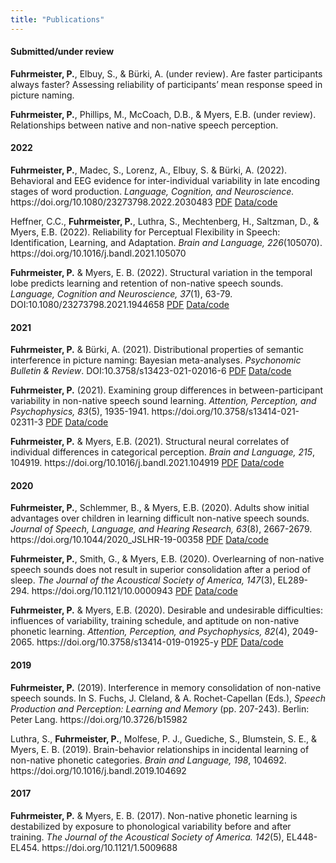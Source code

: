```yaml
---
title: "Publications"
---
```


#### Submitted/under review

**Fuhrmeister, P.**, Elbuy, S., & Bürki, A. (under review). Are faster participants always faster? Assessing reliability of participants’ mean response speed in picture naming.

**Fuhrmeister, P.**, Phillips, M., McCoach, D.B., & Myers, E.B. (under review). Relationships between native and non-native speech perception.


#### 2022

**Fuhrmeister, P.**, Madec, S., Lorenz, A., Elbuy, S. & Bürki, A. (2022). Behavioral and EEG evidence for inter-individual variability in late encoding stages of word production. *Language, Cognition, and Neuroscience.* https://doi.org/10.1080/23273798.2022.2030483 <a href="Fuhrmeister_et_al_2022.pdf" target="_blank">PDF</a>  <a href="https://osf.io/svjh5/" target="_blank">Data/code</a>

Heffner, C.C., **Fuhrmeister, P.**, Luthra, S., Mechtenberg, H., Saltzman, D., & Myers, E.B. (2022). Reliability for Perceptual Flexibility in Speech: Identification, Learning, and Adaptation. *Brain and Language, 226*(105070). https://doi.org/10.1016/j.bandl.2021.105070

**Fuhrmeister, P.** & Myers, E. B. (2022). Structural variation in the temporal lobe predicts learning and retention of non-native speech sounds. *Language, Cognition and Neuroscience, 37*(1), 63-79. DOI:10.1080/23273798.2021.1944658 <a href="Fuhrmeister_Myers_2021b.pdf" target="_blank">PDF</a>  <a href="https://osf.io/vbtxd/" target="_blank">Data/code</a>


#### 2021

**Fuhrmeister, P.** & Bürki, A. (2021). Distributional properties of semantic interference in picture naming: Bayesian meta-analyses. *Psychonomic Bulletin & Review*. DOI:10.3758/s13423-021-02016-6 <a href="Fuhrmeister_Bürki_2021.pdf" target="_blank">PDF</a>  <a href="https://osf.io/v2fx5/" target="_blank">Data/code</a>

**Fuhrmeister, P.** (2021). Examining group differences in between-participant variability in non-native speech sound learning. *Attention, Perception, and Psychophysics, 83*(5), 1935-1941. https://doi.org/10.3758/s13414-021-02311-3 <a href="Fuhrmeister_2021.pdf" target="_blank">PDF</a>  <a href="https://osf.io/x4erd/" target="_blank">Data/code</a>

**Fuhrmeister, P.** & Myers, E.B. (2021). Structural neural correlates of individual differences in categorical perception. *Brain and Language, 215*, 104919. https://doi.org/10.1016/j.bandl.2021.104919 <a href="Fuhrmeister_Myers_2021a.pdf" target="_blank">PDF</a>  <a href="https://osf.io/7hak4/" target="_blank">Data/code</a>


#### 2020

**Fuhrmeister, P.**, Schlemmer, B., & Myers, E.B. (2020). Adults show initial advantages over children in learning difficult non-native speech sounds. *Journal of Speech, Language, and Hearing Research, 63*(8), 2667-2679. https://doi.org/10.1044/2020_JSLHR-19-00358 <a href="Fuhrmeister_Schlemmer_Myers_2020.pdf" target="_blank">PDF</a>  <a href="https://osf.io/tfmg8/" target="_blank">Data/code</a>

**Fuhrmeister, P.**, Smith, G., & Myers, E.B. (2020). Overlearning of non-native speech sounds does not result in superior consolidation after a period of sleep. *The Journal of the Acoustical Society of America, 147*(3), EL289-294. https://doi.org/10.1121/10.0000943 <a href="Fuhrmeister_Smith_Myers_2020.pdf" target="_blank">PDF</a>  <a href="https://osf.io/hm24w/" target="_blank">Data/code</a>

**Fuhrmeister, P.** & Myers, E.B. (2020). Desirable and undesirable difficulties: influences of variability, training schedule, and aptitude on non-native phonetic learning. *Attention, Perception, and Psychophysics, 82*(4), 2049-2065. https://doi.org/10.3758/s13414-019-01925-y <a href="Fuhrmeister_Myers_2020.pdf" target="_blank">PDF</a>  <a href="https://osf.io/ujm4f/" target="_blank">Data/code</a>


#### 2019

**Fuhrmeister, P.** (2019). Interference in memory consolidation of non-native speech sounds. In S. Fuchs, J. Cleland, & A. Rochet-Capellan (Eds.), *Speech Production and Perception: Learning and Memory* (pp. 207-243). Berlin: Peter Lang. https://doi.org/10.3726/b15982

Luthra, S., **Fuhrmeister, P.**, Molfese, P. J., Guediche, S., Blumstein, S. E., & Myers, E. B. (2019). Brain-behavior relationships in incidental learning of non-native phonetic categories. *Brain and Language, 198*, 104692. https://doi.org/10.1016/j.bandl.2019.104692  


#### 2017

**Fuhrmeister, P.** & Myers, E. B. (2017). Non-native phonetic learning is destabilized by exposure to phonological variability before and after training. *The Journal of the Acoustical Society of America. 142*(5), EL448-EL454. https://doi.org/10.1121/1.5009688

